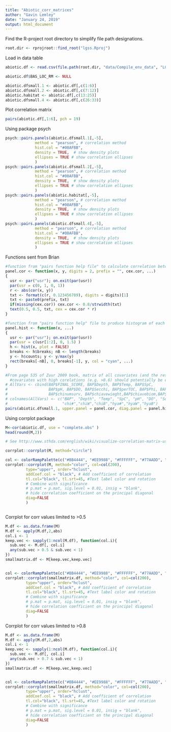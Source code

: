 ```yaml
---
title: "Abiotic_corr_matrices"
author: "Gavin Lemley"
date: "January 24, 2019"
output: html_document
---
```


Find the R-project root directory to simplify file path designations.
```r
root.dir <- rprojroot::find_root("lgss.Rproj")
```

Load in data table
```r

abiotic.df <- read.csv(file.path(root.dir, "data/Compile_env_data", "LGSS_2015_env_numerical_ALL.csv"))

abiotic.df$BAS_LOC_RM <- NULL 

abiotic.dfsmall.1 <- abiotic.df[,c(1:6)]
abiotic.dfsmall.2 <- abiotic.df[,c(7:12)]
abiotic.habitat <- abiotic.df[,c(13:25)]
abiotic.dfsmall.4 <- abiotic.df[,c(26:33)]

```

Plot correlation matrix
```r
pairs(abiotic.df[,1:6], pch = 19)
```

Using package psych 
```r
psych::pairs.panels(abiotic.dfsmall.1[,-5], 
             method = "pearson", # correlation method
             hist.col = "#00AFBB",
             density = TRUE,  # show density plots
             ellipses = TRUE # show correlation ellipses
             )
psych::pairs.panels(abiotic.dfsmall.2[,-5], 
             method = "pearson", # correlation method
             hist.col = "#00AFBB",
             density = TRUE,  # show density plots
             ellipses = TRUE # show correlation ellipses
             )
psych::pairs.panels(abiotic.habitat[,-5], 
             method = "pearson", # correlation method
             hist.col = "#00AFBB",
             density = TRUE,  # show density plots
             ellipses = TRUE # show correlation ellipses
             )
psych::pairs.panels(abiotic.dfsmall.4[,-5], 
             method = "pearson", # correlation method
             hist.col = "#00AFBB",
             density = TRUE,  # show density plots
             ellipses = TRUE # show correlation ellipses
             )
```

Functions sent from Brian
```r
#function from "pairs function help file" to calculate correlation between variables, also shown on pg 535 in Zuur 2009
panel.cor <- function(x, y, digits = 2, prefix = "", cex.cor, ...)
{
  usr <- par("usr"); on.exit(par(usr))
  par(usr = c(0, 1, 0, 1))
  r <- abs(cor(x, y))
  txt <- format(c(r, 0.123456789), digits = digits)[1]
  txt <- paste0(prefix, txt)
  if(missing(cex.cor)) cex.cor <- 0.8/strwidth(txt)
  text(0.5, 0.5, txt, cex = cex.cor * r)
}

#function from "pairs function help" file to produce histogram of each variable, also shown on pg 535 in Zuur 2009
panel.hist <- function(x, ...)
{
  usr <- par("usr"); on.exit(par(usr))
  par(usr = c(usr[1:2], 0, 1.5) )
  h <- hist(x, plot = FALSE)
  breaks <- h$breaks; nB <- length(breaks)
  y <- h$counts; y <- y/max(y)
  rect(breaks[-nB], 0, breaks[-1], y, col = "cyan", ...)
}

#From page 535 of Zuur 2009 book, matrix of all covariates (and the response variable) to look for colinearity
  #covariates with high corelations (e.g. >0.6) should potentially be excluded
# AllVars <- cbind(BAP$FINAL_SCORE, BAP$Depth, BAP$Temp, BAP$SpC, 
#                  BAP$pH, BAP$DO, BAP$Secchi, BAP$perTOC, BAP$Phi, BAP$perDreissena,
#                  BAP$chinumsurv, BAP$chiavewieght,BAP$chiavebiom,BAP$hynumsurv,BAP$hyavewieght,BAP$hyavebiom)
# colnames(AllVars) <- c("BAP", "Depth", "Temp", "SpC", "pH", "DO", "Secchi", "perTOC", "Phi", "%Dreissena",
#                        "chi#","chiW","chiB","hya#","hyaW","hyaB")
pairs(abiotic.dfsmall.1, upper.panel = panel.cor, diag.panel = panel.hist)

```

Using corrplot package
```r
M<-cor(abiotic.df, use = "complete.obs" )
head(round(M,2))

# See http://www.sthda.com/english/wiki/visualize-correlation-matrix-using-correlogram for different graph styles

corrplot::corrplot(M, method="circle")

col <- colorRampPalette(c("#BB4444", "#EE9988", "#FFFFFF", "#77AADD", "#4477AA"))
corrplot::corrplot(M, method="color", col=col(200),  
         type="upper", order="hclust", 
         addCoef.col = "black", # Add coefficient of correlation
         tl.col="black", tl.srt=45, #Text label color and rotation
         # Combine with significance
         # p.mat = p.mat, sig.level = 0.01, insig = "blank", 
         # hide correlation coefficient on the principal diagonal
         diag=FALSE 
         )



```


Corrplot for corr values limited to >0.5 
```r

M.df <- as.data.frame(M)
M.df <- apply(M.df,2,abs)
col.i <- 1
keep.vec <- sapply(1:ncol(M.df), function(col.i){
  sub.vec <- M.df[, col.i]
  any(sub.vec > 0.5 & sub.vec < 1)
})
smallmatrix.df <- M[keep.vec,keep.vec]


col <- colorRampPalette(c("#BB4444", "#EE9988", "#FFFFFF", "#77AADD", "#4477AA"))
corrplot::corrplot(smallmatrix.df, method="color", col=col(200),  
         type="upper", order="hclust", 
         addCoef.col = "black", # Add coefficient of correlation
         tl.col="black", tl.srt=45, #Text label color and rotation
         # Combine with significance
         # p.mat = p.mat, sig.level = 0.01, insig = "blank", 
         # hide correlation coefficient on the principal diagonal
         diag=FALSE 
         )
```

Corrplot for corr values limited to >0.8 
```r

M.df <- as.data.frame(M)
M.df <- apply(M.df,2,abs)
col.i <- 1
keep.vec <- sapply(1:ncol(M.df), function(col.i){
  sub.vec <- M.df[, col.i]
  any(sub.vec > 0.7 & sub.vec < 1)
})
smallmatrix.df <- M[keep.vec,keep.vec]


col <- colorRampPalette(c("#BB4444", "#EE9988", "#FFFFFF", "#77AADD", "#4477AA"))
corrplot::corrplot(smallmatrix.df, method="color", col=col(200),  
         type="upper", order="hclust", 
         addCoef.col = "black", # Add coefficient of correlation
         tl.col="black", tl.srt=45, #Text label color and rotation
         # Combine with significance
         # p.mat = p.mat, sig.level = 0.01, insig = "blank", 
         # hide correlation coefficient on the principal diagonal
         diag=FALSE 
         )
```

